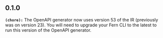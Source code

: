 ## 0.1.0
**`(chore):`** The OpenAPI generator now uses version 53 of the IR (previously was on version 23). You
will need to upgrade your Fern CLI to the latest to run this version of the OpenAPI
generator.


